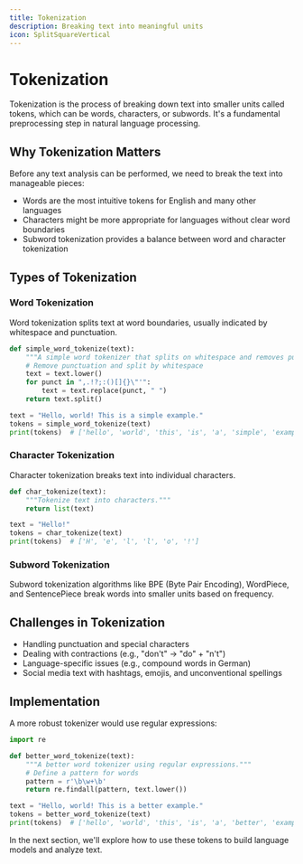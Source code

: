 ```yaml
---
title: Tokenization
description: Breaking text into meaningful units
icon: SplitSquareVertical
---
```


# Tokenization

Tokenization is the process of breaking down text into smaller units called tokens, which can be words, characters, or subwords. It's a fundamental preprocessing step in natural language processing.

## Why Tokenization Matters

Before any text analysis can be performed, we need to break the text into manageable pieces:

- Words are the most intuitive tokens for English and many other languages
- Characters might be more appropriate for languages without clear word boundaries
- Subword tokenization provides a balance between word and character tokenization

## Types of Tokenization

### Word Tokenization

Word tokenization splits text at word boundaries, usually indicated by whitespace and punctuation.

```python
def simple_word_tokenize(text):
    """A simple word tokenizer that splits on whitespace and removes punctuation."""
    # Remove punctuation and split by whitespace
    text = text.lower()
    for punct in ",.!?;:()[]{}\"'":
        text = text.replace(punct, " ")
    return text.split()

text = "Hello, world! This is a simple example."
tokens = simple_word_tokenize(text)
print(tokens)  # ['hello', 'world', 'this', 'is', 'a', 'simple', 'example']
```

### Character Tokenization

Character tokenization breaks text into individual characters.

```python
def char_tokenize(text):
    """Tokenize text into characters."""
    return list(text)

text = "Hello!"
tokens = char_tokenize(text)
print(tokens)  # ['H', 'e', 'l', 'l', 'o', '!']
```

### Subword Tokenization

Subword tokenization algorithms like BPE (Byte Pair Encoding), WordPiece, and SentencePiece break words into smaller units based on frequency.

## Challenges in Tokenization

- Handling punctuation and special characters
- Dealing with contractions (e.g., "don't" → "do" + "n't")
- Language-specific issues (e.g., compound words in German)
- Social media text with hashtags, emojis, and unconventional spellings

## Implementation

A more robust tokenizer would use regular expressions:

```python
import re

def better_word_tokenize(text):
    """A better word tokenizer using regular expressions."""
    # Define a pattern for words
    pattern = r'\b\w+\b'
    return re.findall(pattern, text.lower())

text = "Hello, world! This is a better example."
tokens = better_word_tokenize(text)
print(tokens)  # ['hello', 'world', 'this', 'is', 'a', 'better', 'example']
```

In the next section, we'll explore how to use these tokens to build language models and analyze text.
